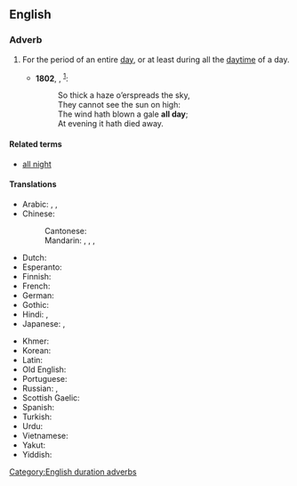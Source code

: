 {{also|all-day}}

==English==

===Adverb===
{{en-adv|-}}

# For the period of an entire [[day]], or at least during all the [[daytime]] of a day.
#: {{ux|en|We walked '''all day'''.}}
#* '''1802''', {{w|Robert Southey}}, ''{{w|The Inchcape Rock}}''<sup>[https://www.bartleby.com/270/3/205.html]</sup>:
#*: So thick a haze o’erspreads the sky,    
#*: They cannot see the sun on high:
#*: The wind hath blown a gale '''all day''';
#*: At evening it hath died away.

====Related terms====
* [[all night]]

====Translations====
{{trans-top|the entire day}}
* Arabic: {{t|ar|طُول اَلْيَوْم}}, {{t|ar|طُول اَلنَّهَار}}, {{t|ar|كُلّ اَلْيَوْم}}
* Chinese:
*: Cantonese: {{t+|yue|成日|tr=seng4 jat6}}
*: Mandarin: {{t+|cmn|終日}}, {{t+|cmn|终日|tr=zhōngrì}}, {{t+|cmn|全天|tr=quántiān}}, {{t+|cmn|整天|tr=zhěngtiān}}
* Dutch: {{t|nl|de hele dag}}
* Esperanto: {{t|eo|tuttage}}
* Finnish: {{t+|fi|koko|alt=koko päivän}}
* French: {{t|fr|toute la journée}}
* German: {{t|de|den ganzen Tag}}
* Gothic: {{t|got|𐌰𐌻𐌻𐌰𐌽𐌰 𐌳𐌰𐌲}}
* Hindi: {{t|hi|दिन भर}}, {{t|hi|सारे दिन}}
* Japanese: {{t+|ja|終日|tr=じゅうじつ, jūjitsu}}, {{t|ja|一日中|tr=いちにちじゅう, ichinichijū}}
{{trans-mid}}
* Khmer: {{t|km|វាស់ថ្ងៃ|tr=voah tŋay}}
* Korean: {{t+|ko|하루 종일}}
* Latin: {{t+|la|diū}}
* Old English: {{t|ang|ealne dæġ}}
* Portuguese: {{t|pt|[[o]] [[dia]] [[todo]]}}
* Russian: {{t|ru|це́лый день}}, {{t|ru|весь день}}
* Scottish Gaelic: {{t|gd|fad an latha}}
* Spanish: {{t|es|todo el día}}
* Turkish: {{t|tr|gün boyu}}
* Urdu: {{t|ur|سارے دن|tr=sāre din}}
* Vietnamese: {{t|vi|cả ngày}}
* Yakut: {{t|sah|бүтүн күн}}
* Yiddish: {{t|yi|אַ גאַנצן טאָג}}
{{trans-bottom}}

[[Category:English duration adverbs]]